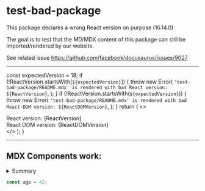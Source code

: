 # test-bad-package

This package declares a wrong React version on purpose (16.14.0)

The goal is to test that the MD/MDX content of this package can still be imported/rendered by our website.

See related issue https://github.com/facebook/docusaurus/issues/9027

---


  const expectedVersion = 18;
  if (!ReactVersion.startsWith(`${expectedVersion}`)) {
    throw new Error(
      `'test-bad-package/README.mdx' is rendered with bad React version: ${ReactVersion}`,
    );
  }
  if (!ReactVersion.startsWith(`${expectedVersion}`)) {
    throw new Error(
      `'test-bad-package/README.mdx' is rendered with bad React-DOM version: ${ReactDOMVersion}`,
    );
  }
  return (
    <>
      <div>React version: {ReactVersion}</div>
      <div>React DOM version: {ReactDOMVersion}</div>
    </>
  );
}

<TestComponent />

---

## MDX Components work:

<details>
  <summary>Summary</summary>

Details

</details>

```js
const age = 42;
```
